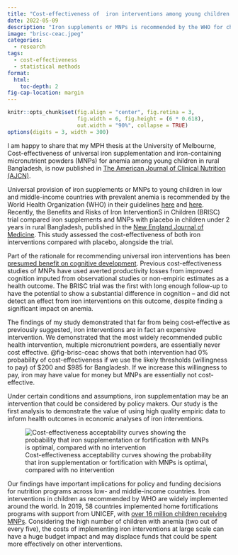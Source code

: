 ```yaml
---
title: "Cost-effectiveness of  iron interventions among young children in Bangladesh"
date: 2022-05-09
description: "Iron supplements or MNPs is recommended by the WHO for children.Far from being cost-effective as previously suggested, they are in fact an expensive intervention"
image: "brisc-ceac.jpeg"
categories:
  - research
tags:
  - cost-effectiveness
  - statistical methods
format: 
  html:
    toc-depth: 2
fig-cap-location: margin
---
```


```r
knitr::opts_chunk$set(fig.align = "center", fig.retina = 3,
                      fig.width = 6, fig.height = (6 * 0.618),
                      out.width = "90%", collapse = TRUE)
options(digits = 3, width = 300)
```

I am happy to share that my MPH thesis at the University of Melbourne, Cost-effectiveness of universal iron supplementation and iron-containing micronutrient powders (MNPs) for anemia among young children in rural Bangladesh, is now published in [The American Journal of Clinical Nutrition (AJCN)](https://doi.org/10.1093/ajcn/nqac225).

Universal provision of iron supplements or MNPs to young children in low and middle-income countries with prevalent anemia is recommended by the World Health Organization (WHO) in their guidelines [here](https://www.who.int/publications/i/item/9789241549523) and [here](https://www.who.int/publications/i/item/9789241549943). Recently, the Benefits and Risks of Iron InterventionS in Children (BRISC) trial compared iron supplements and MNPs with placebo in children under 2 years in rural Bangladesh, published in the [New England Journal of Medicine](https://www.nejm.org/doi/full/10.1056/NEJMoa2034187). This study assessed the cost-effectiveness of both iron interventions compared with placebo, alongside the trial.

Part of the rationale for recommending universal iron interventions has been [presumed benefit on cognitive development](https://doi.org/10.1159/000480742). Previous cost-effectiveness studies of MNPs have used averted productivity losses from improved cognition imputed from observational studies or non-empiric estimates as a health outcome. The BRISC trial was the first with long enough follow-up to have the potential to show a substantial difference in cognition -- and did not detect an effect from iron interventions on this outcome, despite finding a significant impact on anemia.

The findings of my study demonstrated that far from being cost-effective as previously suggested, iron interventions are in fact an expensive intervention. We demonstrated that the most widely recommended public health intervention, multiple micronutrient powders, are essentially never cost effective. @fig-brisc-ceac shows that both intervention had 0% probability of cost-effectiveness if we use the likely thresholds (willingness to pay) of \$200 and \$985 for Bangladesh. If we increase this willingness to pay, iron may have value for money but MNPs are essentially not cost-effective.

Under certain conditions and assumptions, iron supplementation may be an intervention that could be considered by policy makers. Our study is the first analysis to demonstrate the value of using high quality empiric data to inform health outcomes in economic analyses of iron interventions.

![Cost-effectiveness acceptability curves showing the probability that iron supplementation or fortification with MNPs is optimal, compared with no intervention](brisc-ceac.jpeg){#fig-brisc-ceac}

Our findings have important implications for policy and funding decisions for nutrition programs across low- and middle-income countries. Iron interventions in children as recommended by WHO are widely implemented around the world. In 2019, 58 countries implemented home fortifications programs with support from UNICEF, with [over 16 million children receiving MNPs](https://www.unicef.org/supply/media/566/file/Multiple-Micronutrient-Power-Market-Note-July-2021.pdf). Considering the high number of children with anemia (two out of every five), the costs of implementing iron interventions at large scale can have a huge budget impact and may displace funds that could be spent more effectively on other interventions.
